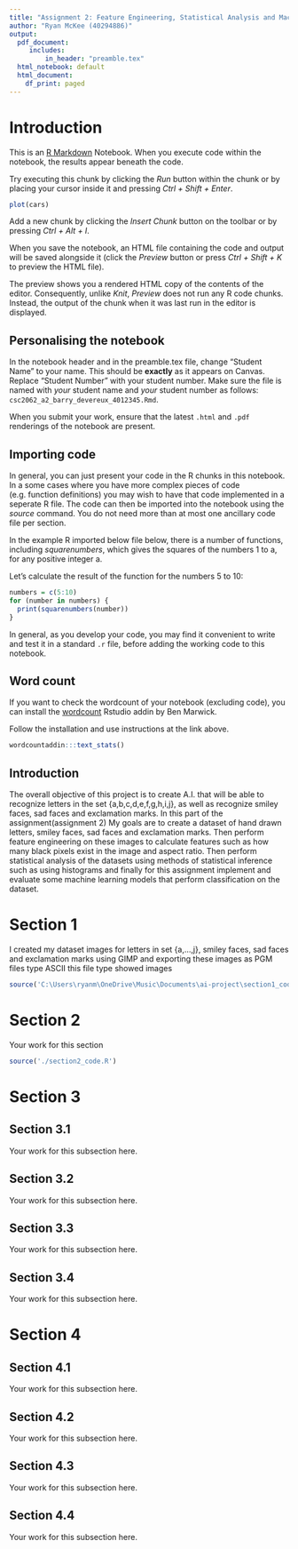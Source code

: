 ```yaml
---
title: "Assignment 2: Feature Engineering, Statistical Analysis and Machine Learning"
author: "Ryan McKee (40294886)"
output:
  pdf_document:
     includes: 
         in_header: "preamble.tex"
  html_notebook: default
  html_document:
    df_print: paged
---
```


# Introduction

This is an [R Markdown](http://rmarkdown.rstudio.com) Notebook. When you execute code within the notebook, the results appear beneath the code. 

Try executing this chunk by clicking the *Run* button within the chunk or by placing your cursor inside it and pressing *Ctrl + Shift + Enter*. 

```r
plot(cars)
```

Add a new chunk by clicking the *Insert Chunk* button on the toolbar or by pressing *Ctrl + Alt + I*.

When you save the notebook, an HTML file containing the code and output will be saved alongside it (click the *Preview* button or press *Ctrl + Shift + K* to preview the HTML file).
 
The preview shows you a rendered HTML copy of the contents of the editor. Consequently, unlike *Knit*, *Preview* does not run any R code chunks. Instead, the output of the chunk when it was last run in the editor is displayed.

## Personalising the notebook

In the notebook header and in the preamble.tex file, change "Student Name" to your name. This should be **exactly** as it appears on Canvas. Replace "Student Number" with your student number. Make sure the file is named with *your* student name and *your* student number as follows: `csc2062_a2_barry_devereux_4012345.Rmd`.

When you submit your work, ensure that the latest `.html` and `.pdf` renderings of the notebook are present.

## Importing code

In general, you can just present your code in the R chunks in this notebook. In a some cases where you have more complex pieces of code (e.g. function definitions) you may wish to have that code implemented in a seperate R file. The code can then be imported into the notebook using the *source* command. You do not need more than at most one ancillary code file per section. 

In the example R imported below file below, there is a number of functions, including *squarenumbers*,
which gives the squares of the numbers 1 to a, for any positive integer a.


Let's calculate the result of the function for the numbers 5 to 10:

```r
numbers = c(5:10)
for (number in numbers) {
  print(squarenumbers(number))
}
```


In general, as you develop your code, you may find it convenient to write and test it in a standard `.r` file, before adding the working code to this notebook.

## Word count

If you want to check the wordcount of your notebook (excluding code), you can install the [wordcount](https://github.com/barry/wordcountaddin) Rstudio addin by Ben Marwick.

Follow the installation and use instructions at the link above.

```r
wordcountaddin:::text_stats()
```

## Introduction

The overall objective of this project is to create A.I. that will be able to recognize letters in the set {a,b,c,d,e,f,g,h,i,j}, as well as recognize smiley faces, sad faces and exclamation
marks. In this part of the assignment(assignment 2) My goals are to create a dataset of hand drawn letters, smiley faces, sad faces and exclamation marks. Then perform feature engineering on
these images to calculate features such as how many black pixels exist in the image and aspect ratio. Then perform statistical analysis of the datasets using methods of statistical inference such
as using histograms and finally for this assignment implement and evaluate some machine learning models that perform classification on the dataset.

# Section 1

I created my dataset images for letters in set {a,...,j}, smiley faces, sad faces and exclamation marks using GIMP and exporting these images as PGM files type ASCII this file type showed images 

```r
source('C:\Users\ryanm\OneDrive\Music\Documents\ai-project\section1_code.R')
```




# Section 2

Your work for this section 
```r
source('./section2_code.R')
```


# Section 3

## Section 3.1

Your work for this subsection here.

## Section 3.2

Your work for this subsection here.

## Section 3.3

Your work for this subsection here.

## Section 3.4

Your work for this subsection here.

# Section 4

## Section 4.1

Your work for this subsection here.

## Section 4.2

Your work for this subsection here.

## Section 4.3

Your work for this subsection here.

## Section 4.4

Your work for this subsection here.